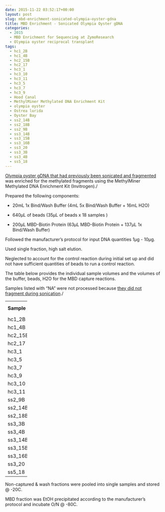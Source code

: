 ```yaml
---
date: 2015-11-22 03:52:17+00:00
layout: post
slug: mbd-enrichment-sonicated-olympia-oyster-gdna
title: MBD Enrichment - Sonicated Olympia Oyster gDNA
categories:
  - 2015
  - MBD Enrichment for Sequencing at ZymoResearch
  - Olympia oyster reciprocal transplant
tags:
  - hc1_2B
  - hc1_4B
  - hc2_15B
  - hc2_17
  - hc3_1
  - hc3_10
  - hc3_11
  - hc3_5
  - hc3_7
  - hc3_9
  - Hood Canal
  - MethylMiner Methylated DNA Enrichment Kit
  - olympia oyster
  - Ostrea lurida
  - Oyster Bay
  - ss2_14B
  - ss2_18B
  - ss2_9B
  - ss3_14B
  - ss3_15B
  - ss3_16B
  - ss3_20
  - ss3_3B
  - ss3_4B
  - ss5_18
---
```


[Olympia oyster gDNA that had previously been sonicated and fragmented](https://robertslab.github.io/sams-notebook/posts/2015/2015-11-20-dna-sonication-oly-gdna-for-mbd/) was enriched for the methylated fragments using the MethylMiner Methylated DNA Enrichment Kit (Invitrogen)./

Prepared the following components:




    
  * 20mL 1x Bind/Wash Buffer (4mL 5x Bind/Wash Buffer + 16mL H2O)

    
  * 640μL of beads (35μL of beads x 18 samples )

    
  * 200μL MBD-Biotin Protein (63μL MBD-Biotin Protein + 137μL 1x Bind/Wash Buffer)



Followed the manufacturer's protocol for input DNA quantities 1μg - 10μg.

Used single fraction, high salt elution.

Neglected to account for the control reaction during initial set up and did not have sufficient quantities of beads to run a control reaction.

The table below provides the individual sample volumes and the volumes of the buffer, beads, H2O for the MBD capture reactions.

Samples listed with "NA" were not processed because [they did not fragment during sonication](https://robertslab.github.io/sams-notebook/posts/2015/2015-11-20-dna-sonication-oly-gdna-for-mbd/)./

<table cellpadding="0" width="53" style="border-collapse: collapse; width: 53pt;" cellspacing="0" border="0" > 
<tbody >
<tr style="height: 13.0pt;" >

<td width="53" style="height: 13.0pt; width: 53pt;" height="13" >**Sample**
</td>

<td width="53" style="height: 13.0pt; width: 53pt;" height="13" >**Volume (μL)**
</td>

<td width="53" style="height: 13.0pt; width: 53pt;" height="13" >**Buffer/Beads (μL)**
</td>

<td width="53" style="height: 13.0pt; width: 53pt;" height="13" >**H2O (μL)**
</td>

<td width="53" style="height: 13.0pt; width: 53pt;" height="13" >**Total (μL)**
</td>
</tr>
<tr style="height: 12.0pt;" >

<td style="height: 12.0pt;" height="12" >hc1_2B
</td>

<td style="height: 12.0pt;" height="12" >75
</td>

<td style="height: 12.0pt;" height="12" >135
</td>

<td style="height: 12.0pt;" height="12" >290
</td>

<td style="height: 12.0pt;" height="12" >500
</td>
</tr>
<tr style="height: 12.0pt;" >

<td style="height: 12.0pt;" height="12" >hc1_4B
</td>

<td style="height: 12.0pt;" height="12" >90
</td>

<td style="height: 12.0pt;" height="12" >135
</td>

<td style="height: 12.0pt;" height="12" >275
</td>

<td style="height: 12.0pt;" height="12" >500
</td>
</tr>
<tr style="height: 12.0pt;" >

<td style="height: 12.0pt;" height="12" >hc2_15B
</td>

<td style="height: 12.0pt;" height="12" >75
</td>

<td style="height: 12.0pt;" height="12" >135
</td>

<td style="height: 12.0pt;" height="12" >290
</td>

<td style="height: 12.0pt;" height="12" >500
</td>
</tr>
<tr style="height: 12.0pt;" >

<td style="height: 12.0pt;" height="12" >hc2_17
</td>

<td style="height: 12.0pt;" height="12" >75
</td>

<td style="height: 12.0pt;" height="12" >135
</td>

<td style="height: 12.0pt;" height="12" >290
</td>

<td style="height: 12.0pt;" height="12" >500
</td>
</tr>
<tr style="height: 12.0pt;" >

<td style="height: 12.0pt;" height="12" >hc3_1
</td>

<td style="height: 12.0pt;" height="12" >75
</td>

<td style="height: 12.0pt;" height="12" >135
</td>

<td style="height: 12.0pt;" height="12" >290
</td>

<td style="height: 12.0pt;" height="12" >500
</td>
</tr>
<tr style="height: 12.0pt;" >

<td style="height: 12.0pt;" height="12" >hc3_5
</td>

<td style="height: 12.0pt;" height="12" >75
</td>

<td style="height: 12.0pt;" height="12" >135
</td>

<td style="height: 12.0pt;" height="12" >290
</td>

<td style="height: 12.0pt;" height="12" >500
</td>
</tr>
<tr style="height: 12.0pt;" >

<td style="height: 12.0pt;" height="12" >hc3_7
</td>

<td style="height: 12.0pt;" height="12" >70
</td>

<td style="height: 12.0pt;" height="12" >135
</td>

<td style="height: 12.0pt;" height="12" >295
</td>

<td style="height: 12.0pt;" height="12" >500
</td>
</tr>
<tr style="height: 12.0pt;" >

<td style="height: 12.0pt;" height="12" >hc3_9
</td>

<td style="height: 12.0pt;" height="12" >NA
</td>

<td style="height: 12.0pt;" height="12" >NA
</td>

<td style="height: 12.0pt;" height="12" >NA
</td>

<td style="height: 12.0pt;" height="12" >NA
</td>
</tr>
<tr style="height: 12.0pt;" >

<td style="height: 12.0pt;" height="12" >hc3_10
</td>

<td style="height: 12.0pt;" height="12" >70
</td>

<td style="height: 12.0pt;" height="12" >135
</td>

<td style="height: 12.0pt;" height="12" >295
</td>

<td style="height: 12.0pt;" height="12" >500
</td>
</tr>
<tr style="height: 12.0pt;" >

<td style="height: 12.0pt;" height="12" >hc3_11
</td>

<td style="height: 12.0pt;" height="12" >70
</td>

<td style="height: 12.0pt;" height="12" >135
</td>

<td style="height: 12.0pt;" height="12" >295
</td>

<td style="height: 12.0pt;" height="12" >500
</td>
</tr>
<tr style="height: 12.0pt;" >

<td style="height: 12.0pt;" height="12" >ss2_9B
</td>

<td style="height: 12.0pt;" height="12" >190
</td>

<td style="height: 12.0pt;" height="12" >135
</td>

<td style="height: 12.0pt;" height="12" >175
</td>

<td style="height: 12.0pt;" height="12" >500
</td>
</tr>
<tr style="height: 12.0pt;" >

<td style="height: 12.0pt;" height="12" >ss2_14B
</td>

<td style="height: 12.0pt;" height="12" >195
</td>

<td style="height: 12.0pt;" height="12" >135
</td>

<td style="height: 12.0pt;" height="12" >170
</td>

<td style="height: 12.0pt;" height="12" >500
</td>
</tr>
<tr style="height: 12.0pt;" >

<td style="height: 12.0pt;" height="12" >ss2_18B
</td>

<td style="height: 12.0pt;" height="12" >195
</td>

<td style="height: 12.0pt;" height="12" >135
</td>

<td style="height: 12.0pt;" height="12" >170
</td>

<td style="height: 12.0pt;" height="12" >500
</td>
</tr>
<tr style="height: 12.0pt;" >

<td style="height: 12.0pt;" height="12" >ss3_3B
</td>

<td style="height: 12.0pt;" height="12" >190
</td>

<td style="height: 12.0pt;" height="12" >135
</td>

<td style="height: 12.0pt;" height="12" >175
</td>

<td style="height: 12.0pt;" height="12" >500
</td>
</tr>
<tr style="height: 12.0pt;" >

<td style="height: 12.0pt;" height="12" >ss3_4B
</td>

<td style="height: 12.0pt;" height="12" >NA
</td>

<td style="height: 12.0pt;" height="12" >NA
</td>

<td style="height: 12.0pt;" height="12" >NA
</td>

<td style="height: 12.0pt;" height="12" >NA
</td>
</tr>
<tr style="height: 12.0pt;" >

<td style="height: 12.0pt;" height="12" >ss3_14B
</td>

<td style="height: 12.0pt;" height="12" >195
</td>

<td style="height: 12.0pt;" height="12" >135
</td>

<td style="height: 12.0pt;" height="12" >170
</td>

<td style="height: 12.0pt;" height="12" >500
</td>
</tr>
<tr style="height: 12.0pt;" >

<td style="height: 12.0pt;" height="12" >ss3_15B
</td>

<td style="height: 12.0pt;" height="12" >195
</td>

<td style="height: 12.0pt;" height="12" >135
</td>

<td style="height: 12.0pt;" height="12" >170
</td>

<td style="height: 12.0pt;" height="12" >500
</td>
</tr>
<tr style="height: 12.0pt;" >

<td style="height: 12.0pt;" height="12" >ss3_16B
</td>

<td style="height: 12.0pt;" height="12" >195
</td>

<td style="height: 12.0pt;" height="12" >135
</td>

<td style="height: 12.0pt;" height="12" >170
</td>

<td style="height: 12.0pt;" height="12" >500
</td>
</tr>
<tr style="height: 12.0pt;" >

<td style="height: 12.0pt;" height="12" >ss3_20
</td>

<td style="height: 12.0pt;" height="12" >135
</td>

<td style="height: 12.0pt;" height="12" >135
</td>

<td style="height: 12.0pt;" height="12" >230
</td>

<td style="height: 12.0pt;" height="12" >500
</td>
</tr>
<tr style="height: 12.0pt;" >

<td style="height: 12.0pt;" height="12" >ss5_18
</td>

<td style="height: 12.0pt;" height="12" >75
</td>

<td style="height: 12.0pt;" height="12" >135
</td>

<td style="height: 12.0pt;" height="12" >290
</td>

<td style="height: 12.0pt;" height="12" >500
</td>
</tr>
</tbody>
</table>



Non-captured & wash fractions were pooled into single samples and stored @ -20C.

MBD fraction was EtOH precipitated according to the manufacturer's protocol and incubate O/N @ -80C.


